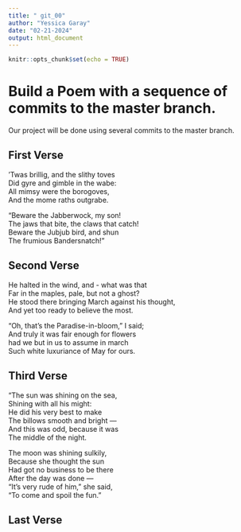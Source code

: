 ```yaml
---
title: " git_00"
author: "Yessica Garay"
date: "02-21-2024"
output: html_document
---
```


```r
knitr::opts_chunk$set(echo = TRUE)
```
# Build a Poem with a sequence of commits to the master branch.
Our project will be done using several commits to the master branch.
<!-- Do not modify or change any text in "!--" bracketed areas such as this --- these are instructions to
you, if you change any of this the git program will notice it and compromise your git merging strategy !-->

## First Verse 
<!--Put the first five lines of a poem by Lewis Carrol in this section!-->

’Twas brillig, and the slithy toves  
      Did gyre and gimble in the wabe:  
All mimsy were the borogoves,  
      And the mome raths outgrabe.  

“Beware the Jabberwock, my son!  
      The jaws that bite, the claws that catch!  
Beware the Jubjub bird, and shun  
      The frumious Bandersnatch!”  

## Second Verse
<!--Put the first five lines of a poem by Robert Frost here!-->


He halted in the wind, and - what was that  
Far in the maples, pale, but not a ghost?  
He stood there bringing March against his thought,  
And yet too ready to believe the most.  

"Oh, that's the Paradise-in-bloom," I said;  
And truly it was fair enough for flowers  
had we but in us to assume in march  
Such white luxuriance of May for ours.  



## Third Verse
<!--Put the first two verses of The Walrus and the Carpenter here!-->


"The sun was shining on the sea,  
    Shining with all his might:  
He did his very best to make  
      The billows smooth and bright —  
And this was odd, because it was  
      The middle of the night.  

The moon was shining sulkily,  
      Because she thought the sun  
Had got no business to be there  
      After the day was done —  
"It's very rude of him," she said,  
      "To come and spoil the fun."  




## Last Verse
<!--Put a short poem of your choice 8-20 lines,here!-->
